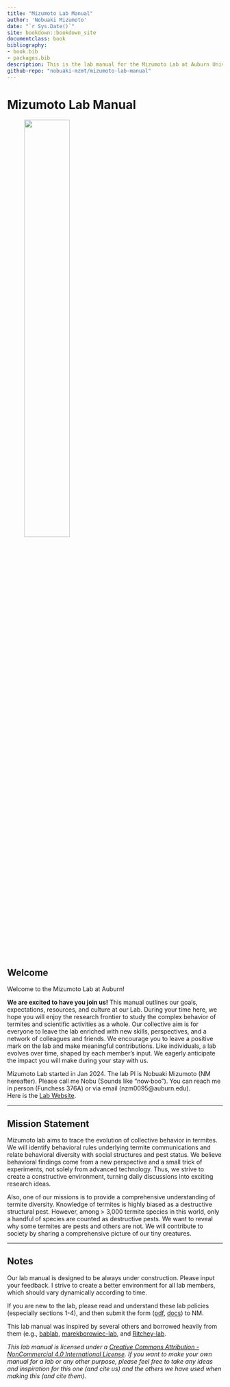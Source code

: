 ```yaml
--- 
title: "Mizumoto Lab Manual"
author: 'Nobuaki Mizumoto'
date: "`r Sys.Date()`"
site: bookdown::bookdown_site
documentclass: book
bibliography:
- book.bib
- packages.bib
description: This is the lab manual for the Mizumoto Lab at Auburn University.
github-repo: "nobuaki-mzmt/mizumoto-lab-manual"
---
```


# Mizumoto Lab Manual
 
![<!--- Mizumoto Lab Logo --->](images/icon.png){width=50% height=50%}
 
## Welcome

Welcome to the Mizumoto Lab at Auburn! 

**We are excited to have you join us!** This manual outlines our goals, expectations, resources, and culture at our Lab. During your time here, we hope you will enjoy the research frontier to study the complex behavior of termites and scientific activities as a whole. Our collective aim is for everyone to leave the lab enriched with new skills, perspectives, and a network of colleagues and friends. We encourage you to leave a positive mark on the lab and make meaningful contributions. Like individuals, a lab evolves over time, shaped by each member's input. We eagerly anticipate the impact you will make during your stay with us.  

Mizumoto Lab started in Jan 2024. The lab PI is Nobuaki Mizumoto (NM hereafter). Please call me Nobu (Sounds like "now·boo"). You can reach me in person (Funchess 376A) or via email (nzm0095@auburn.edu).  
Here is the [Lab Website](https://mizumoto-lab.com/).

----------

## Mission Statement

Mizumoto lab aims to trace the evolution of collective behavior in termites. We will identify behavioral rules underlying termite communications and relate behavioral diversity with social structures and pest status. We believe behavioral findings come from a new perspective and a small trick of experiments, not solely from advanced technology. Thus, we strive to create a constructive environment, turning daily discussions into exciting research ideas.  
  
Also, one of our missions is to provide a comprehensive understanding of termite diversity. Knowledge of termites is highly biased as a destructive structural pest. However, among > 3,000 termite species in this world, only a handful of species are counted as destructive pests. We want to reveal why some termites are pests and others are not. We will contribute to society by sharing a comprehensive picture of our tiny creatures.

----------

## Notes
Our lab manual is designed to be always under construction. Please input your feedback. I strive to create a better environment for all lab members, which should vary dynamically according to time.  
  
If you are new to the lab, please read and understand these lab policies (especially sections 1-4), and then submit the form ([pdf](https://github.com/nobuaki-mzmt/mizumoto-lab-manual/blob/main/sign_form.pdf), [docs](https://github.com/nobuaki-mzmt/mizumoto-lab-manual/blob/main/sign_form.docs)) to NM.  
  
This lab manual was inspired by several others and borrowed heavily from them (e.g., 
[bablab](https://github.com/bablab/lab_manual), [marekborowiec-lab](https://github.com/marekborowiec/lab-wiki.wiki.git), 
and 
[Ritchey-lab](https://github.com/memobc/memolab-manual).  
    
*This lab manual is licensed under a [Creative Commons Attribution - NonCommercial 4.0 International License](https://creativecommons.org/licenses/by-nc/4.0/). If you want to make your own manual for a lab or any other purpose, please feel free to take any ideas and inspiration for this one (and cite us) and the others we have used when making this (and cite them).*


